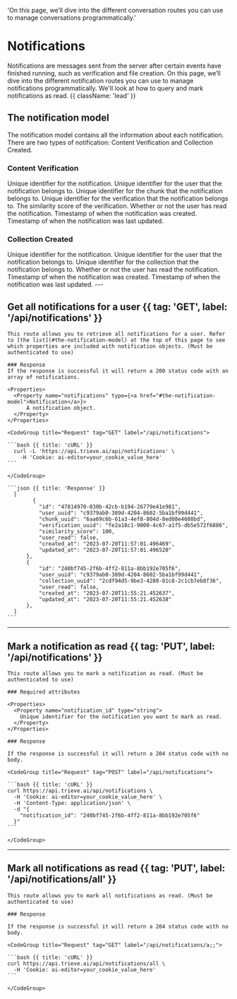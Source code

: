   'On this page, we’ll dive into the different conversation routes you can use to manage conversations programmatically.'

# Notifications

Notifications are messages sent from the server after certain events have finished running, such as verification and file creation. On this page, we’ll dive into the different notification routes you can use to manage notifications programmatically. We'll look at how to query and mark notifications as read. {{ className: 'lead' }}

## The notification model

The notification model contains all the information about each notification. There are two types of notification: Content Verification and Collection Created. 

### Content Verification

<Properties>
  <Property name="id" type="string">
    Unique identifier for the notification.
  </Property>
  <Property name="user_uuid" type="string">
    Unique identifier for the user that the notification belongs to.
  </Property>
  <Property name="chunk_uuid" type="string">
    Unique identifier for the chunk that the notification belongs to.
  </Property>
  <Property name="verification_uuid" type="string">
    Unique identifier for the verification that the notification belongs to.
  </Property>
  <Property name="similarity_score" type="integer">
    The similarity score of the verification.
  </Property>
  <Property name="user_read" type="boolean">
    Whether or not the user has read the notification.
  </Property>
  <Property name="created_at" type="timestamp">
    Timestamp of when the notification was created.
  </Property>
  <Property name="updated_at" type="timestamp">
    Timestamp of when the notification was last updated.
  </Property>
</Properties>


### Collection Created
<Properties>
  <Property name="id" type="string">
    Unique identifier for the notification.
  </Property>
  <Property name="user_uuid" type="string">
    Unique identifier for the user that the notification belongs to.
  </Property>
  <Property name="collection_uuid" type="string">
    Unique identifier for the collection that the notification belongs to.
  </Property>
  <Property name="user_read" type="boolean">
    Whether or not the user has read the notification.
  </Property>
  <Property name="created_at" type="timestamp">
    Timestamp of when the notification was created.
  </Property>
  <Property name="updated_at" type="timestamp">
    Timestamp of when the notification was last updated.
  </Property>
</Properties>
---

## Get all notifications for a user {{ tag: 'GET', label: '/api/notifications' }}

<Row>
  <Col>

    This route allows you to retrieve all notifications for a user. Refer to [the list](#the-notification-model) at the top of this page to see which properties are included with notification objects. (Must be authenticated to use)

    ### Response
    If the response is successful it will return a 200 status code with an array of notifications.

    <Properties>
      <Property name="notifications" type={<a href="#the-notification-model">Notification</a>}>
          A notification object.
      </Property>
    </Properties>
  </Col>
  <Col sticky>

    <CodeGroup title="Request" tag="GET" label="/api/notifications">

    ```bash {{ title: 'cURL' }}
      curl -L 'https://api.trieve.ai/api/notifications' \
        -H 'Cookie: ai-editor=your_cookie_value_here'
    ```

    </CodeGroup>

    ```json {{ title: 'Response' }}
      [
            {
              "id": "47814970-030b-42cb-b194-26779e41e981",
              "user_uuid": "c9379ab0-389d-4204-8602-5ba1bf99d441",
              "chunk_uuid": "6aa69c6b-61a3-4ef8-804d-8ed08e4608bd",
              "verification_uuid": "fe2a18c1-9000-4c67-a1f5-db5e572f6886",
              "similarity_score": 100,
              "user_read": false,
              "created_at": "2023-07-20T11:57:01.496469",
              "updated_at": "2023-07-20T11:57:01.496520"
          },
          {
              "id": "240bf745-2f6b-4ff2-811a-8bb192e705f6",
              "user_uuid": "c9379ab0-389d-4204-8602-5ba1bf99d441",
              "collection_uuid": "2cdf94d5-9be3-4280-81c8-2c1cb7eb8f36",
              "user_read": false,
              "created_at": "2023-07-20T11:55:21.452637",
              "updated_at": "2023-07-20T11:55:21.452638"
          },
      ]
    ```

  </Col>
</Row>

---

## Mark a notification as read {{ tag: 'PUT', label: '/api/notifications' }}

<Row>
  <Col>

    This route allows you to mark a notification as read. (Must be authenticated to use)

    ### Required attributes

    <Properties>
      <Property name="notification_id" type="string">
        Unique identifier for the notification you want to mark as read.
      </Property>
    </Properties>

    ### Response

    If the response is successful it will return a 204 status code with no body.

  </Col>
  <Col sticky>

    <CodeGroup title="Request" tag="POST" label="/api/notifications">

    ```bash {{ title: 'cURL' }}
    curl https://api.trieve.ai/api/notifications \
      -H 'Cookie: ai-editor=your_cookie_value_here' \
      -H 'Content-Type: application/json' \
      -d "{
        "notification_id": "240bf745-2f6b-4ff2-811a-8bb192e705f6"
      }"
    ```

    </CodeGroup>

  </Col>
</Row>

---

## Mark all notifications as read {{ tag: 'PUT', label: '/api/notifications/all' }}

<Row>
  <Col>

    This route allows you to mark all notifications as read. (Must be authenticated to use)

    ### Response

    If the response is successful it will return a 204 status code with no body.
  </Col>
  <Col sticky>

    <CodeGroup title="Request" tag="GET" label="/api/notifications/a;;">

    ```bash {{ title: 'cURL' }}
    curl https://api.trieve.ai/api/notifications/all \
      -H 'Cookie: ai-editor=your_cookie_value_here' 
    ```

    </CodeGroup>

   

  </Col>
</Row>
